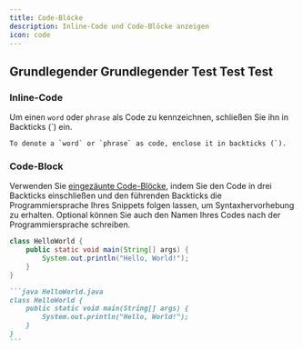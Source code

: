 ```yaml
---
title: Code-Blöcke
description: Inline-Code und Code-Blöcke anzeigen
icon: code
---
```


## Grundlegender Grundlegender Test Test Test

### Inline-Code

Um einen `word` oder `phrase` als Code zu kennzeichnen, schließen Sie ihn in Backticks (\`) ein.

```
To denote a `word` or `phrase` as code, enclose it in backticks (`).
```

### Code-Block

Verwenden Sie [eingezäunte Code-Blöcke](https://www.markdownguide.org/extended-syntax/#fenced-code-blocks), indem Sie den Code in drei Backticks einschließen und den führenden Backticks die Programmiersprache Ihres Snippets folgen lassen, um Syntaxhervorhebung zu erhalten. Optional können Sie auch den Namen Ihres Codes nach der Programmiersprache schreiben.

```java HelloWorld.java
class HelloWorld {
    public static void main(String[] args) {
        System.out.println("Hello, World!");
    }
}
```

````md
```java HelloWorld.java
class HelloWorld {
    public static void main(String[] args) {
        System.out.println("Hello, World!");
    }
}
```
````
